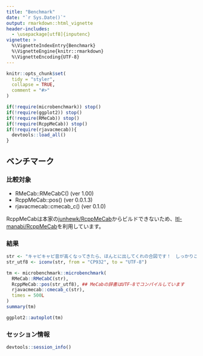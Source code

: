 ```yaml
---
title: "Benchmark"
date: "`r Sys.Date()`"
output: rmarkdown::html_vignette
header-includes:
  - \usepackage[utf8]{inputenc}
vignette: >
  %\VignetteIndexEntry{Benchmark}
  %\VignetteEngine{knitr::rmarkdown}
  %\VignetteEncoding{UTF-8}
---
```


```r
knitr::opts_chunk$set(
  tidy = "styler",
  collapse = TRUE,
  comment = "#>"
)
```

```r
if(!require(microbenchmark)) stop()
if(!require(ggplot2)) stop()
if(!require(RMeCab)) stop()
if(!require(RcppMeCab)) stop()
if(!require(rjavacmecab)){
  devtools::load_all()
}
```

## ベンチマーク

### 比較対象

- RMeCab::RMeCabC() (ver 1.00)
- RcppMeCab::pos() (ver 0.0.1.3)
- rjavacmecab::cmecab_c() (ver 0.1.0)

RcppMeCabは本家の[junhewk/RcppMeCab](https://github.com/junhewk/RcppMeCab)からビルドできないため、[ltl-manabi/RcppMeCab](https://github.com/ltl-manabi/RcppMeCab)を利用しています。

### 結果

```r
str <- "キャピキャピ音が高くなってきたら、ほんとに出してくれの合図です！　しっかりここではコミュニケーションとってください"
str_utf8 <- iconv(str, from = "CP932", to = "UTF-8")

tm <- microbenchmark::microbenchmark(
  RMeCab::RMeCabC(str),
  RcppMeCab::pos(str_utf8), ## MeCabの辞書はUTF-8でコンパイルしています
  rjavacmecab::cmecab_c(str),
  times = 500L
)
summary(tm)
```

```r
ggplot2::autoplot(tm)
```

### セッション情報

```r
devtools::session_info()
```

